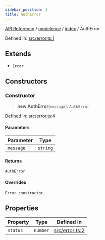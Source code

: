 ```yaml
---
sidebar_position: 1
title: AuthError
---
```


[API Reference](/api-reference/modelence/index/classes/../../../index) / [modelence](/api-reference/modelence/index/classes/../../index) / [index](/api-reference/modelence/index/classes/../index) / AuthError

Defined in: [src/error.ts:1](https://github.com/modelence/modelence/blob/7663926177663a9b76e0970308093747584c5d21/packages/modelence/src/error.ts#L1)

## Extends

- `Error`

## Constructors

### Constructor

> **new AuthError**(`message`): `AuthError`

Defined in: [src/error.ts:4](https://github.com/modelence/modelence/blob/7663926177663a9b76e0970308093747584c5d21/packages/modelence/src/error.ts#L4)

#### Parameters

| Parameter | Type |
| ------ | ------ |
| `message` | `string` |

#### Returns

`AuthError`

#### Overrides

`Error.constructor`

## Properties

| Property | Type | Defined in |
| ------ | ------ | ------ |
| <a id="status"></a> `status` | `number` | [src/error.ts:2](https://github.com/modelence/modelence/blob/7663926177663a9b76e0970308093747584c5d21/packages/modelence/src/error.ts#L2) |
